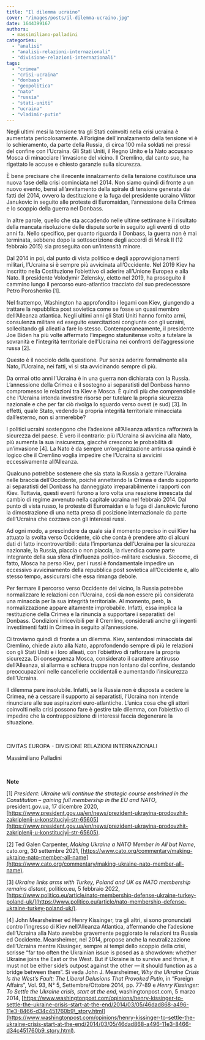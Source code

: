 ```yaml
---
title: "Il dilemma ucraino"
cover: "/images/posts/il-dilemma-ucraino.jpg"
date: 1644399167
authors:
  - massimiliano-palladini
categories: 
  - "analisi"
  - "analisi-relazioni-internazionali"
  - "divisione-relazioni-internazionali"
tags: 
  - "crimea"
  - "crisi-ucraina"
  - "donbass"
  - "geopolitica"
  - "nato"
  - "russia"
  - "stati-uniti"
  - "ucraina"
  - "vladimir-putin"
---
```


Negli ultimi mesi la tensione tra gli Stati coinvolti nella crisi ucraina è aumentata pericolosamente. All’origine dell’innalzamento della tensione vi è lo schieramento, da parte della Russia, di circa 100 mila soldati nei pressi del confine con l’Ucraina. Gli Stati Uniti, il Regno Unito e la Nato accusano Mosca di minacciare l’invasione del vicino. Il Cremlino, dal canto suo, ha rigettato le accuse e chiesto garanzie sulla sicurezza.

È bene precisare che il recente innalzamento della tensione costituisce una nuova fase della crisi cominciata nel 2014. Non siamo quindi di fronte a un nuovo evento, bensì all’avvitamento della spirale di tensione generata dai fatti del 2014, ovvero la destituzione e la fuga del presidente ucraino Viktor Janukovic in seguito alle proteste di Euromaidan, l’annessione della Crimea e lo scoppio della guerra nel Donbass.

In altre parole, quello che sta accadendo nelle ultime settimane è il risultato della mancata risoluzione delle dispute sorte in seguito agli eventi di otto anni fa. Nello specifico, per quanto riguarda il Donbass, la guerra non è mai terminata, sebbene dopo la sottoscrizione degli accordi di Minsk II (12 febbraio 2015) sia proseguita con un’intensità minore.

Dal 2014 in poi, dal punto di vista politico e degli approvvigionamenti militari, l’Ucraina si è sempre più avvicinata all’Occidente. Nel 2019 Kiev ha inscritto nella Costituzione l’obiettivo di aderire all’Unione Europea e alla Nato. Il presidente Volodymir Zelensky, eletto nel 2019, ha proseguito il cammino lungo il percorso euro-atlantico tracciato dal suo predecessore Petro Poroshenko \[1\].

Nel frattempo, Washington ha approfondito i legami con Kiev, giungendo a trattare la repubblica post sovietica come se fosse un quasi membro dell’Alleanza atlantica. Negli ultimi anni gli Stati Uniti hanno fornito armi, consulenza militare ed eseguito esercitazioni congiunte con gli ucraini, sollecitando gli alleati a fare lo stesso. Contemporaneamente, il presidente Joe Biden ha più volte affermato l’impegno statunitense volto a tutelare la sovranità e l’integrità territoriale dell’Ucraina nei confronti dell’aggressione russa \[2\].

Questo è il nocciolo della questione. Pur senza aderire formalmente alla Nato, l’Ucraina, nei fatti, vi si sta avvicinando sempre di più.

Da ormai otto anni l’Ucraina è in una guerra non dichiarata con la Russia. L’annessione della Crimea e il sostegno ai separatisti del Donbass hanno compromesso le relazioni tra Kiev e Mosca. È quindi più che comprensibile che l’Ucraina intenda investire risorse per tutelare la propria sicurezza nazionale e che per far ciò rivolga lo sguardo verso ovest (e sud) \[3\]. In effetti, quale Stato, vedendo la propria integrità territoriale minacciata dall’esterno, non si armerebbe?

I politici ucraini sostengono che l’adesione all’Alleanza atlantica rafforzerà la sicurezza del paese. È vero il contrario: più l’Ucraina si avvicina alla Nato, più aumenta la sua insicurezza, giacché crescono le probabilità di un’invasione \[4\]. La Nato è da sempre un’organizzazione antirussa quindi è logico che il Cremlino voglia impedire che l’Ucraina si avvicini eccessivamente all’Alleanza.

Qualcuno potrebbe sostenere che sia stata la Russia a gettare l’Ucraina nelle braccia dell’Occidente, poiché annettendo la Crimea e dando supporto ai separatisti del Donbass ha danneggiato irreparabilmente i rapporti con Kiev. Tuttavia, questi eventi furono a loro volta una reazione innescata dal cambio di regime avvenuto nella capitale ucraina nel febbraio 2014. Dal punto di vista russo, le proteste di Euromaidan e la fuga di Janukovic furono la dimostrazione di una netta presa di posizione internazionale da parte dell’Ucraina che cozzava con gli interessi russi.

Ad ogni modo, a prescindere da quale sia il momento preciso in cui Kiev ha attuato la svolta verso Occidente, ciò che conta è prendere atto di alcuni dati di fatto incontrovertibili: data l’importanza dell’Ucraina per la sicurezza nazionale, la Russia, piaccia o non piaccia, la rivendica come parte integrante della sua sfera d’influenza politico-militare esclusiva. Siccome, di fatto, Mosca ha perso Kiev, per i russi è fondamentale impedire un eccessivo avvicinamento della repubblica post sovietica all’Occidente e, allo stesso tempo, assicurarsi che essa rimanga debole.

Per fermare il percorso verso Occidente del vicino, la Russia potrebbe normalizzare le relazioni con l’Ucraina, così da non essere più considerata una minaccia per la sua integrità territoriale. Al momento, però, la normalizzazione appare altamente improbabile. Infatti, essa implica la restituzione della Crimea e la rinuncia a supportare i separatisti del Donbass. Condizioni irricevibili per il Cremlino, considerati anche gli ingenti investimenti fatti in Crimea in seguito all’annessione.

Ci troviamo quindi di fronte a un dilemma. Kiev, sentendosi minacciata dal Cremlino, chiede aiuto alla Nato, approfondendo sempre di più le relazioni con gli Stati Uniti e i loro alleati, con l’obiettivo di rafforzare la propria sicurezza. Di conseguenza Mosca, considerato il carattere antirusso dell’Alleanza, si allarma e schiera truppe non lontano dal confine, destando preoccupazioni nelle cancellerie occidentali e aumentando l’insicurezza dell’Ucraina.

Il dilemma pare insolubile. Infatti, se la Russia non è disposta a cedere la Crimea, né a cessare il supporto ai separatisti, l’Ucraina non intende rinunciare alle sue aspirazioni euro-atlantiche. L’unica cosa che gli attori coinvolti nella crisi possono fare è gestire tale dilemma, con l’obiettivo di impedire che la contrapposizione di interessi faccia degenerare la situazione.

 

CIVITAS EUROPA - DIVISIONE RELAZIONI INTERNAZIONALI

Massimiliano Palladini

 

**Note**

\[1\] _President: Ukraine will continue the strategic course enshrined in the Constitution – gaining full membership in the EU and NATO_, president.gov.ua, 17 dicembre 2020, [https://www.president.gov.ua/en/news/prezident-ukrayina-prodovzhit-zakriplenij-u-konstituciyi-str-65605](https://www.president.gov.ua/en/news/prezident-ukrayina-prodovzhit-zakriplenij-u-konstituciyi-str-65605).

\[2\] Ted Galen Carpenter, _Making Ukraine a NATO Member in All but Name_, cato.org, 30 settembre 2021, [https://www.cato.org/commentary/making-ukraine-nato-member-all-name](https://www.cato.org/commentary/making-ukraine-nato-member-all-name).

\[3\] _Ukraine links arms with Turkey, Poland and UK as NATO membership remains distant_, politico.eu, 5 febbraio 2022, [https://www.politico.eu/article/nato-membership-defense-ukraine-turkey-poland-uk/](https://www.politico.eu/article/nato-membership-defense-ukraine-turkey-poland-uk/).

\[4\] John Mearsheimer ed Henry Kissinger, tra gli altri, si sono pronunciati contro l’ingresso di Kiev nell’Alleanza Atlantica, affermando che l’adesione dell’Ucraina alla Nato avrebbe gravemente peggiorato le relazioni tra Russia ed Occidente. Mearsheimer, nel 2014, propose anche la neutralizzazione dell’Ucraina mentre Kissinger, sempre ai tempi dello scoppio della crisi, scrisse “far too often the Ukrainian issue is posed as a showdown: whether Ukraine joins the East or the West. But if Ukraine is to survive and thrive, it must not be either side’s outpost against the other — it should function as a bridge between them”. Si veda John J. Mearsheimer, _Why the Ukraine Crisis Is the West’s Fault: The Liberal Delusions That Provoked Putin_, in “Foreign Affairs”, Vol. 93, N° 5, Settembre/Ottobre 2014, pp. 77-89 e _Henry Kissinger: To Settle the Ukraine crisis, start at the end_, washingtonpost.com, 5 marzo 2014, [https://www.washingtonpost.com/opinions/henry-kissinger-to-settle-the-ukraine-crisis-start-at-the-end/2014/03/05/46dad868-a496-11e3-8466-d34c451760b9\_story.html](https://www.washingtonpost.com/opinions/henry-kissinger-to-settle-the-ukraine-crisis-start-at-the-end/2014/03/05/46dad868-a496-11e3-8466-d34c451760b9_story.html).
